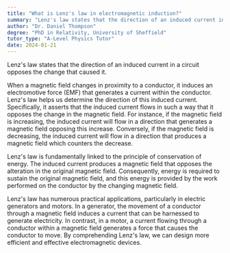 ```yaml
---
title: "What is Lenz's law in electromagnetic induction?"
summary: "Lenz's law states that the direction of an induced current in a circuit opposes the change that caused it."
author: "Dr. Daniel Thompson"
degree: "PhD in Relativity, University of Sheffield"
tutor_type: "A-Level Physics Tutor"
date: 2024-01-21
---
```


Lenz's law states that the direction of an induced current in a circuit opposes the change that caused it.

When a magnetic field changes in proximity to a conductor, it induces an electromotive force (EMF) that generates a current within the conductor. Lenz's law helps us determine the direction of this induced current. Specifically, it asserts that the induced current flows in such a way that it opposes the change in the magnetic field. For instance, if the magnetic field is increasing, the induced current will flow in a direction that generates a magnetic field opposing this increase. Conversely, if the magnetic field is decreasing, the induced current will flow in a direction that produces a magnetic field which counters the decrease.

Lenz's law is fundamentally linked to the principle of conservation of energy. The induced current produces a magnetic field that opposes the alteration in the original magnetic field. Consequently, energy is required to sustain the original magnetic field, and this energy is provided by the work performed on the conductor by the changing magnetic field.

Lenz's law has numerous practical applications, particularly in electric generators and motors. In a generator, the movement of a conductor through a magnetic field induces a current that can be harnessed to generate electricity. In contrast, in a motor, a current flowing through a conductor within a magnetic field generates a force that causes the conductor to move. By comprehending Lenz's law, we can design more efficient and effective electromagnetic devices.
    